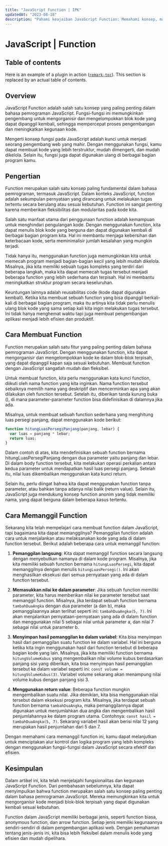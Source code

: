 ```yaml
---
title: "JavaScript Function | IPK"
updatedAt: "2023-08-18"
description: "Pahami keajaiban JavaScript Function: Memahami konsep, manfaat, dan penggunaan yang efektif dalam pengembangan web modern. Temukan potensi tak terbatasnya sekarang!"
---
```


# JavaScript | Function

## Table of contents

Here is an example of a plugin in action
([`remark-toc`](https://github.com/remarkjs/remark-toc)).
This section is replaced by an actual table of contents.

## Overview

JavaScript Function adalah salah satu konsep yang paling penting dalam bahasa pemrograman JavaScript. Fungsi-fungsi ini memungkinkan pengembang untuk mengorganisir dan mengelompokkan blok kode yang dapat dipanggil kembali, sehingga mempercepat proses pengembangan dan meningkatkan kegunaan kode.

Mengerti konsep fungsi pada JavaScript adalah kunci untuk menjadi seorang pengembang web yang mahir. Dengan menggunakan fungsi, kamu dapat membuat kode yang lebih terstruktur, mudah dimengerti, dan mudah dikelola. Selain itu, fungsi juga dapat digunakan ulang di berbagai bagian program kamu.

## Pengertian

Function merupakan salah satu konsep paling fundamental dalam bahasa pemrograman, termasuk JavaScript. Dalam konteks JavaScript, function adalah sekumpulan pernyataan yang dirancang untuk melakukan tugas tertentu secara berulang atau sesuai kebutuhan. Function ini sangat penting karena memberikan fleksibilitas dan modularitas pada kode kita.

Salah satu manfaat utama dari penggunaan function adalah kemampuan untuk menghindari pengulangan kode. Dengan menggunakan function, kita dapat menulis blok kode yang berguna dan dapat digunakan kembali di berbagai bagian program kita. Hal ini membantu menjaga kebersihan dan keterbacaan kode, serta meminimalisir jumlah kesalahan yang mungkin terjadi.

Tidak hanya itu, menggunakan function juga memungkinkan kita untuk memecah program menjadi bagian-bagian kecil yang lebih mudah dikelola. Misalnya, jika kita memiliki sebuah tugas kompleks yang terdiri dari beberapa langkah, maka kita dapat memecah tugas tersebut menjadi beberapa function yang lebih sederhana dan terpisah. Hal ini membantu meningkatkan struktur program secara keseluruhan.

Keuntungan lainnya adalah reusabilitas code (kode dapat digunakan kembali). Ketika kita membuat sebuah function yang bisa dipanggil berkali-kali di berbagai bagian program, maka itu artinya kita tidak perlu menulis ulang blok kode yang sama setiap kali kita ingin melakukan tugas tersebut. Ini tidak hanya menghemat waktu tapi juga membuat pengembangan aplikasi menjadi lebih efisien dan produktif.

## Cara Membuat Function

Function merupakan salah satu fitur yang paling penting dalam bahasa pemrograman JavaScript. Dengan menggunakan function, kita dapat mengorganisir dan mengelompokkan kode ke dalam blok-blok terpisah, yang dapat dipanggil kapan saja sesuai kebutuhan. Membuat function dengan JavaScript sangatlah mudah dan fleksibel.

Untuk membuat function, kita perlu menggunakan kata kunci function, diikuti oleh nama function yang kita inginkan. Nama function tersebut sebaiknya memilih nama yang deskriptif dan mencerminkan apa yang akan dilakukan oleh function tersebut. Setelah itu, diberikan tanda kurung buka (), di mana parameter-parameter function bisa didefinisikan di dalamnya jika ada.

Misalnya, untuk membuat sebuah function sederhana yang menghitung luas persegi panjang, dapat menggunakan kode berikut:

```javascript
function hitungLuasPersegiPanjang(panjang, lebar) {
  var luas = panjang * lebar;
  return luas;
}
```

Dalam contoh di atas, kita mendefinisikan sebuah function bernama hitungLuasPersegiPanjang dengan dua parameter yaitu panjang dan lebar. Di dalam body function tersebut, kita melakukan operasi perkalian antara kedua parameter untuk mendapatkan hasil luas persegi panjang. Setelah itu, nilai luas dikembalikan menggunakan kata kunci return.

Selain itu, perlu diingat bahwa kita dapat menggunakan function tanpa parameter, atau bahkan tanpa adanya nilai balik (return value). Selain itu, JavaScript juga mendukung konsep function anonim yang tidak memiliki nama, yang dapat berguna dalam beberapa kasus tertentu.

## Cara Memanggil Function

Sekarang kita telah mempelajari cara membuat function dalam JavaScript, tapi bagaimana kita dapat memanggilnya? Pemanggilan function adalah cara untuk menjalankan atau melaksanakan kode yang ada di dalam function tersebut. Berikut adalah beberapa cara untuk memanggil function:

1. **Pemanggilan langsung**: Kita dapat memanggil function secara langsung dengan menyebutkan namanya di dalam kode program. Misalnya, jika kita memiliki sebuah function bernama `hitungLuasPersegi`, kita dapat memanggilnya dengan menulis `hitungLuasPersegi()`. Ini akan menghasilkan eksekusi dari semua pernyataan yang ada di dalam function tersebut.

2. **Memasukkan nilai ke dalam parameter**: Jika sebuah function memiliki parameter, kita harus memberikan nilai ke parameter tersebut saat memanggil function. Misalnya, jika terdapat sebuah function bernama `tambahDuaAngka` dengan dua parameter (a dan b), maka pemanggilaannya akan terlihat seperti ini: `tambahDuaAngka(5, 7)`. Ini akan menjalankan pernyataan-pernyataan yang ada di dalam function dan menggunakan nilai 5 sebagai nilai untuk parameter a, dan nilai 7 sebagai nilai untuk parameter b.

3. **Menyimpan hasil pemanggilan ke dalam variabel**: Kita bisa menyimpan hasil dari pemanggilan suatu function ke dalam variabel. Hal ini berguna ketika kita ingin menggunakan hasil dari function tersebut di beberapa bagian kode yang lain. Misalnya, jika kita memiliki function bernama `hitungVolumeKubus` yang mengembalikan nilai volume kubus berdasarkan panjang sisi yang diberikan, kita bisa menyimpan hasil pemanggilan tersebut ke dalam variabel seperti ini: `const volume = hitungVolumeKubus(3)`. Variabel volume sekarang akan menampung nilai volume kubus dengan panjang sisi 3.

4. **Menggunakan return value**: Beberapa function mungkin mengembalikan suatu nilai. Jika demikian, kita bisa menggunakan nilai tersebut dalam eksekusi program kita. Misalnya, jika terdapat sebuah function bernama `tambahDuaAngka`, maka pemanggilannya dapat digunakan untuk menjumlahkan dua angka dan mengembalikan hasil penjumlahannya ke dalam program utama. Contohnya: `const hasil = tambahDuaAngka(5, 7)`. Sekarang variabel hasil akan berisi nilai 12 yang merupakan hasil penjumlahan dari 5 dan 7.

Dengan memahami cara memanggil function ini, kamu dapat melanjutkan untuk menciptakan alur kontrol dan logika program yang lebih kompleks dengan menggunakan fungsi-fungsi dalam JavaScript secara efektif dan efisien.

## Kesimpulan

Dalam artikel ini, kita telah menjelajahi fungsionalitas dan kegunaan JavaScript Function. Dari pembahasan sebelumnya, kita dapat menyimpulkan bahwa function merupakan salah satu konsep paling penting dalam bahasa pemrograman JavaScript. Mereka memungkinkan kita untuk mengorganisir kode menjadi blok-blok terpisah yang dapat digunakan kembali sesuai kebutuhan.

Function dalam JavaScript memiliki berbagai jenis, seperti function biasa, anonymous function, dan arrow function. Setiap jenis memiliki kegunaannya sendiri-sendiri di dalam pengembangan aplikasi web. Dengan pemahaman tentang jenis-jenis ini, kita bisa lebih fleksibel dalam menulis kode yang efisien dan mudah dipelihara.
